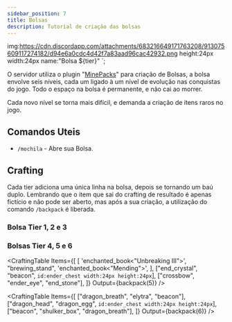 ```yaml
---
sidebar_position: 7
title: Bolsas
description: Tutorial de criação das bolsas
---
```



img:https://cdn.discordapp.com/attachments/683216649171763208/913075609117274182/d94e6a0cdc4d42f7a83aad96cac42932.png
height:24px
width:24px
name:"Bolsa ${tier}"
`;

O servidor utiliza o plugin "[MinePacks](https://www.spigotmc.org/resources/minepacks-backpack-plugin-mc-1-7-1-17.19286/)" para criação de Bolsas, a bolsa envolve seis níveis, cada um ligado à um nível de evolução nas conquistas do jogo. Todo o espaço na bolsa é permanente, e não cai ao morrer.

Cada novo nível se torna mais difícil, e demanda a criação de itens raros no jogo.

## Comandos Uteis

- `/mochila` - Abre sua Bolsa.

## Crafting

Cada tier adiciona uma única linha na bolsa, depois se tornando um baú duplo. Lembrando que o item que sai do crafting de resultado é apenas fictício e não pode ser aberto, mas após a sua criação, a utilização do comando `/backpack` é liberada.

### Bolsa Tier 1, 2 e 3

<div className={styles.buttons}>
  <CraftingTable
    Items={[
      ["dirt", "sand", "podzol"],
      ["gold_block", "chest", "iron_block"],
      ["copper_block", "coal_block", "oxidized_copper_block"],
    ]}
    Output={backpack(1)}
  />
  <CraftingTable
    Items={[
      ["emerald_block", "diamond_block", "amethyst_shard"],
      ["scute", "heart_of_the_sea", "iron_block"],
      ["ender_pearl", "writable_book", `honey_bottle`],
    ]}
    Output={backpack(2)}
  />
  <CraftingTable
    Items={[
      [
        `
img:http://www.needcoolshoes.com/banner/thumbnail.png?=paau
name:"Banner"`,
        `
img:http://www.needcoolshoes.com/banner/thumbnail.png?=paao
name:"Banner"`,
        `
img:http://www.needcoolshoes.com/banner/thumbnail.png?=paak
name:"Banner"`,
      ],
      ["redstone_block", "experience_bottle", "tnt"],
      ["totem_of_undying", "spyglass", "trident"],
    ]}
    Output={backpack(3)}
  />
</div>

### Bolsas Tier 4, 5 e 6

<div className={styles.buttons}>
  <CraftingTable
    Items={[
      ["blaze_rod", "ghast_tear", "magma_cream"],
      ["golden_axe", "wither_skeleton_skull", "golden_leggings"],
      ["netherite_pickaxe", "golden_apple", "netherite_chestplate"],
    ]}
    Output={backpack(4)}
  />

<CraftingTable
  Items={[
    [
      'enchanted_book<"Unbreaking III">',
      "brewing_stand",
      'enchanted_book<"Mending">',
    ],
    ["end_crystal", "beacon", `id:ender_chest width:24px height:24px`],
    ["crossbow", "ender_eye", "end_stone"],
  ]}
  Output={backpack(5)}
/>

  <CraftingTable
    Items={[
      ["dragon_breath", "elytra", "beacon"],
      ["dragon_head", "dragon_egg", `id:ender_chest width:24px height:24px`],
      ["beacon", "shulker_box", "dragon_breath"],
    ]}
    Output={backpack(6)}
  />
</div>
